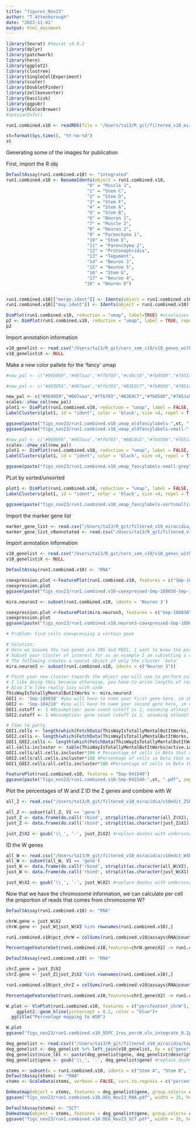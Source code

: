 ```yaml
---
title: "figures_Nov23"
author: "T Attenborough"
date: "2023-11-01"
output: html_document
---
```


```r
library(Seurat) #Seurat v4.0.2
library(dplyr)
library(patchwork)
library(here)
library(ggplot2)
library(clustree)
library(SingleCellExperiment)
library(scater)
library(DoubletFinder)
library(zellkonverter)
library(basilisk)
library(ggpubr)
library(RColorBrewer)
#sessionInfo()
```



```r
run1.combined.v10 <- readRDS(file = "/Users/ta13/R_git/filtered_v10_miracidia/run1.combined.v10_integrated_55.rds")
```

```r
st=format(Sys.time(), "%Y-%m-%d") 
st
```

Generating some of the images for publication

First, import the R obj

```r
DefaultAssay(run1.combined.v10) <- "integrated"
run1.combined.v10 <- RenameIdents(object = run1.combined.v10, 
                               "0" = "Muscle 1",
                               "1" = "Stem C",
                               "2" = "Stem D",
                               "3" = "Stem F",
                               "4" = "Stem A",
                               "5" = "Stem B",
                               "6" = "Neuron 1",
                               "7" = "Muscle 2",
                               "8" = "Neuron 2",
                               "9" = "Parenchyma 1",
                               "10" = "Stem E",
                               "11" = "Parenchyma 2",
                               "12" = "Protonephridia",
                               "13" = "Tegument",
                               "14" = "Neuron 3",
                               "15" = "Neuron 5",
                               "16" = "Stem G",
                               "17" = "Neuron 4", 
                              "18" = "Neuron 6")


run1.combined.v10[["merge.ident"]] <- Idents(object = run1.combined.v10)
run1.combined.v10[["may.ident"]] <- Idents(object = run1.combined.v10)

DimPlot(run1.combined.v10, reduction = "umap", label=TRUE) #visulaises the UMAP
p2 <- DimPlot(run1.combined.v10, reduction = "umap", label = TRUE, repel = TRUE)
p2
```
Import annotation information
```r
v10_genelist <- read.csv("/Users/ta13/R_git/cerc_som_v10/v10_genes_with_descriptions_2023-04-17.csv", stringsAsFactors = FALSE, header = TRUE) #import the marker data from cercule papaer
v10_genelist$X <- NULL 
```

Make a new color pallete for the 'fancy' umap
```r
#new_pal <- c("#9E0059","#007aaa","#ffb703","#c40c18","#fb8500","#7851a9","#00325b","#8ACB88","#107E7D", "#FB6376", "#B3E9C7", "#FFFD82", "#2191FB", "#690500", "#57467B", "#B57F50","#2C514C","#c4b7cb" ,"#69A297" )

#new_pal <- c("#9E0059","#007aaa","#ffb703","#B3E9C7","#fb8500","#7851a9","#00325b","#8ACB88","#107E7D", "#FB6376", "#c40c18", "#FFFD82", "#2191FB", "#690500", "#57467B", "#B57F50","#2C514C","#c4b7cb" ,"#69A297" )

new_pal <- c("#9E0059","#007aaa","#ffb703","#B3E9C7","#fb8500","#7851a9","#00325b","#8ACB88","#107E7D", "#FB6376", "#c40c18", "#FFFD82", "#2191FB", "#690500", "#57467B", "#B57F50","#2C514C","#c4b7cb" ,"#FFCDB2" )
scales::show_col(new_pal)
plot1 <- DimPlot(run1.combined.v10, reduction = "umap", label = FALSE, repel = TRUE, label.box = FALSE) + NoLegend() +scale_color_manual(values = new_pal)
LabelClusters(plot1, id = "ident", color = 'black', size =4, repel = T,  box.padding = 1.75)

ggsave(paste("figs_nov23/run1.combined.v10_umap_oldfancylabels-",st, ".pdf", sep = ""), width = 25, height = 20, units = c('cm'))
ggsave(paste("figs_nov23/run1.combined.v10_umap_oldfancylabels-small-",st, ".pdf", sep = ""))
```

```r
#new_pal <- c("#9E0059","#007aaa","#ffb703","#BBC8CA","#fb8500","#7851a9","#00325b","#8ACB88","#107E7D", "#FB6376", "#c40c18", "#FFFD82", "#2191FB", "#690500", "#57467B", "#B57F50","#2C514C","#C1AAC0" ,"#FFCDB2" )
scales::show_col(new_pal)
plot1 <- DimPlot(run1.combined.v10, reduction = "umap", label = FALSE, repel = TRUE, label.box = FALSE) + NoLegend() +scale_color_manual(values = new_pal)
LabelClusters(plot1, id = "ident", color = 'black', size =4, repel = T,  box.padding = 1.75)

ggsave(paste("figs_nov23/run1.combined.v10_umap_fancylabels-small-grey",st, ".pdf", sep = ""))
```

PLot by sorted/unsorted
```r
plot1 <- DimPlot(run1.combined.v10, reduction = "umap", label = FALSE, repel = TRUE, label.box = FALSE, split.by = "type") + NoLegend() +scale_color_manual(values = new_pal)
LabelClusters(plot1, id = "ident", color = 'black', size =4, repel = T,  box.padding = 1.75,max.overlaps = Inf)

ggsave(paste("figs_nov23/run1.combined.v10_umap_fancylabels-sortsmallish-",st, ".pdf", sep = ""), width = 28, height = 12, units = c('cm'))
```

Import the marker gene list
```r
marker_gene_list <- read.csv("/Users/ta13/R_git/filtered_v10_miracidia/markerz_roc_with_lbls_run1.combined.v10_jan23.csv", stringsAsFactors = FALSE, header = TRUE) #import the marker data from somule papaer
marker_gene_list_v9annotated <- read.csv("/Users/ta13/R_git/filtered_v10_miracidia/markerz_roc_with_lbls_run1.combined.v10_annotate_2023-01-23.csv", stringsAsFactors = FALSE, header = TRUE) #import the marker data from somule papae
```

Import annotation information
```r
v10_genelist <- read.csv("/Users/ta13/R_git/cerc_som_v10/v10_genes_with_descriptions_2023-04-17.csv", stringsAsFactors = FALSE, header = TRUE) #import the marker data from cercule papaer
v10_genelist$X <- NULL 
```


```r
DefaultAssay(run1.combined.v10) <- "RNA"

coexpression.plot <-FeaturePlot(run1.combined.v10, features = c("Smp-180030", "Smp-104210"), blend = TRUE)
coexpression.plot
ggsave(paste("figs_nov23/run1.combined.v10-coexpressed-Smp-180030-Smp-104210-",st, ".pdf", sep = ""), width = 45, height = 25, units = c('cm'))
```

```r
mira.neuron3 <- subset(run1.combined.v10, idents = 'Neuron 3')

coexpression.plot <-FeaturePlot(mira.neuron3, features = c("Smp-180030", "Smp-104210"), blend = TRUE)
coexpression.plot
ggsave(paste("figs_nov23/run1.combined.v10.neuron3-coexpressed-Smp-180030-Smp-104210-",st, ".pdf", sep = ""), width = 45, height = 25, units = c('cm'))
```

```r
# Problem: Find cells coexpressing a certain gene

# Solution:
# Here we assume the two genes are INS and PDX1, I want to know the percentage of Beta cells that are INS+/PDX1+
# Subset your cluster of interest for as an example I am subsetting a cluster called 'beta'
# The following creates a seurat object of only the cluster 'beta'
mira.neuron3 <- subset(run1.combined.v10, idents = c("Neuron 3"))

# Point your new cluster towards the object you will use to perform calculations.
# I like doing this because otherwise, you have to write lengths of redundant code
# Also I'm like really lazy with code
ThisWayIsTotallyMentalButItWorks <- mira.neuron3
GOI1 <- 'Smp-180030' #you will have to name your first gene here, im choosing PDX1 as an example
GOI2 <- 'Smp-104210' #you will have to name your second gene here, im choosing INS as an example
GOI1.cutoff <- 1 #Assumption: gene count cutoff is 1, assuming atleast 1 count is REAL
GOI2.cutoff <- 1 #Assumption: gene count cutoff is 1, assuming atleast 1 count is REAL

# Time to party
GOI1.cells <- length(which(FetchData(ThisWayIsTotallyMentalButItWorks, vars = GOI1) > GOI1.cutoff))
GOI2.cells <- length(which(FetchData(ThisWayIsTotallyMentalButItWorks, vars = GOI2) > GOI2.cutoff))
GOI1_GOI2.cells <- length(which(FetchData(ThisWayIsTotallyMentalButItWorks, vars = GOI2) > GOI2.cutoff & FetchData(ThisWayIsTotallyMentalButItWorks, vars = GOI1) > GOI1.cutoff))
all.cells.incluster <- table(ThisWayIsTotallyMentalButItWorks@active.ident)
GOI1.cells/all.cells.incluster*100 # Percentage of cells in Beta that express GOI1
GOI2.cells/all.cells.incluster*100 #Percentage of cells in Beta that express GOI2
GOI1_GOI2.cells/all.cells.incluster*100 #Percentage of cells in Beta that co-express GOI1 + GOI2
```

```r
FeaturePlot(run1.combined.v10, features = "Smp-041540")
ggsave(paste("figs_nov23/run1.combined.v10-Smp-041540-",st, ".pdf", sep = ""), width = 25, height = 15, units = c('cm'))

```
Plot the percentages of W and Z
ID the Z genes and combine with W
```r
all_Z <- read.csv("/Users/ta13/R_git/filtered_v10_miracidia/v10edit_ZSR_gff_only_Zspecifictogether_edit.csv", sep=c(','), header = FALSE)

all_Z <- subset(all_Z, V1 == 'gene')
just_Z <- data.frame(do.call('rbind', strsplit(as.character(all_Z$V2),';',fixed=TRUE)))
just_Z <- data.frame(do.call('rbind', strsplit(as.character(just_Z$X1),'=',fixed=TRUE)))

just_Z$X2 <- gsub('\\_', '-', just_Z$X2) #replace dashes with underscores
```

ID the W genes
```r
all_W <- read.csv("/Users/ta13/R_git/filtered_v10_miracidia/v10edit_WSR_gff_trim.csv", sep=c(','), header = FALSE)
all_W <- subset(all_W, V1 == 'gene')
just_W <- data.frame(do.call('rbind', strsplit(as.character(all_W$V2),';',fixed=TRUE)))
just_W <- data.frame(do.call('rbind', strsplit(as.character(just_W$X1),'=',fixed=TRUE)))

just_W$X2 <- gsub('\\_', '-', just_W$X2) #replace dashes with underscores

```

Now that we have the chromosome information, we can calculate per cell the proportion of reads that comes from chromosome W?
```r
DefaultAssay(run1.combined.v10) <- "RNA"

chrW.gene = just_W$X2
chrW.gene <- just_W[just_W$X2 %in% rownames(run1.combined.v10),]

run1.combined.v10$pct_chrW = colSums(run1.combined.v10@assays$RNA@counts[chrW.gene$X2, ])/colSums(run1.combined.v10@assays$RNA@counts)

PercentageFeatureSet(run1.combined.v10,features=chrW.gene$X2) -> run1.combined.v10$percfeatset_chrW
```

```r

DefaultAssay(run1.combined.v10) <- "RNA"

chrZ.gene = just_Z$X2
chrZ.gene <- just_Z[just_Z$X2 %in% rownames(run1.combined.v10),]

run1.combined.v10$pct_chrZ = colSums(run1.combined.v10@assays$RNA@counts[chrZ.gene$X2, ])/colSums(run1.combined.v10@assays$RNA@counts)

PercentageFeatureSet(run1.combined.v10,features=chrZ.gene$X2) -> run1.combined.v10$percfeatset_chrZ
```

```r
W.plot <- VlnPlot(run1.combined.v10, features = c("percfeatset_chrW"), cols = new_pal) +
    ggplot2::geom_hline(yintercept = 0.2, color = "blue")+
  ggtitle("Percentage mapping to WSR")

W.plot
ggsave("figs_nov23/run1.combined.v10_55PC_1res_percW_vln_integrate_0.2perc_newpal.pdf", width = 25, height = 15, units = c('cm'))
```


```r
deg_genelist <- read.csv(("/Users/ta13/R_git/filtered_v10_miracidia/top25stemDEGs.csv"), stringsAsFactors = FALSE, header = TRUE) #import the marker data from somule papaer
deg_genelist <- deg_genelist %>% left_join(v10_genelist, by = c("gene" = "Gene.stable.ID")) #check the top 5 marker genes are also in the somule paper
deg_genelist$nice_lbl <- paste(deg_genelist$gene, deg_genelist$descriptions, sep= " - ")
deg_genelist$gene <- gsub('\\_', '-', deg_genelist$gene) #replace dashes in geneid with underscores
```

```r
stems <- subset(x = run1.combined.v10, idents = c("Stem A", "Stem B", "Stem C", "Stem D"))
DefaultAssay(stems) <- "RNA"
stems <- ScaleData(stems, verbose = FALSE, vars.to.regress = c("percent.mt", "plex"))

```

```r
DoHeatmap(object = stems, features = deg_genelist$gene, group.colors= c("#007aaa", "#ffb703", "#fb8500", "#7851a9"), raster=FALSE)
ggsave("figs_nov23/run1.combined.v10.DEG_Nov23_RNA.pdf", width = 25, height = 20, units = c('cm'))
```
```r
DefaultAssay(stems) <- "SCT"
DoHeatmap(object = stems, features = deg_genelist$gene, group.colors= c("#007aaa", "#ffb703", "#fb8500", "#7851a9"), raster=FALSE)
ggsave("figs_nov23/run1.combined.v10.DEG_Nov23_SCT.pdf", width = 25, height = 20, units = c('cm'))
```


